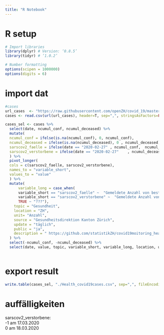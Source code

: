 ```yaml
---
title: "R Notebook"
---
```


# R setup

```r

# Import libraries
library(dplyr) # Version: ‘0.8.5’
library(tidyr) # ‘1.0.2’

# Number formatting
options(scipen = 1000000)
options(digits = 6)

```

# import dat

```r

#cases
url_cases  <- "https://raw.githubusercontent.com/openZH/covid_19/master/fallzahlen_kanton_total_csv/COVID19_Fallzahlen_Kanton_ZH_total.csv"
cases <- read.csv(url(url_cases), header=T, sep=",", stringsAsFactors=FALSE, encoding="UTF-8")

```

```r

cases_sel <- cases %>%
  select(date, ncumul_conf, ncumul_deceased) %>%
  mutate(
  ncumul_conf = ifelse(is.na(ncumul_conf), 0, ncumul_conf),
  ncumul_deceased = ifelse(is.na(ncumul_deceased), 0 , ncumul_deceased),
  sarscov2_faelle = ifelse(date == "2020-02-27"	, ncumul_conf,  ncumul_conf - lag(ncumul_conf, n = 1)),
  sarscov2_verstorbene = ifelse(date == "2020-02-27"	, ncumul_deceased,  ncumul_deceased - lag(ncumul_deceased, n = 1))
  ) %>%
  pivot_longer(
  cols = c(sarscov2_faelle, sarscov2_verstorbene),
  names_to = "variable_short",
  values_to = "value"
  ) %>%
  mutate(
      variable_long = case_when(
      variable_short == "sarscov2_faelle" ~  "Gemeldete Anzahl von bestätigten SARS-CoV-2 Fällen",
      variable_short == "sarscov2_verstorbene" ~  "Gemeldete Anzahl von bestätigten SARS-CoV-2 Verstorbene ",
      TRUE ~ "???"),
    topic = "Gesundheit",
    location = "ZH",
    unit= "Anzahl",
    source = "Gesundheitsdirektion Kanton Zürich",
    update = "täglich",
    public = "ja",
    description = "	https://github.com/statistikZH/covid19moitoring_health_covid19cases"
  ) %>%
  select(-ncumul_conf, -ncumul_deceased) %>%
  select(date, value, topic, variable_short, variable_long, location, unit, source, update, public, description) 
														
```

# export result

```r

write.table(cases_sel, "./Health_covid19cases.csv", sep=",", fileEncoding="UTF-8", row.names = F)


```

# auffälligkeiten

sarscov2_verstorbene: <br>
-1 am 17.03.2020  <br>
0 am 18.03.2020  <br>
